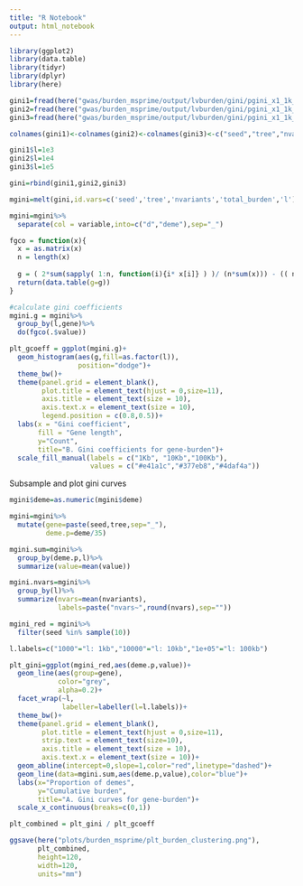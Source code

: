 ```yaml
---
title: "R Notebook"
output: html_notebook
---
```


```r

library(ggplot2)
library(data.table)
library(tidyr)
library(dplyr)
library(here)

```



```r

gini1=fread(here("gwas/burden_msprime/output/lvburden/gini/pgini_x1_1k_l1000.txt"))
gini2=fread(here("gwas/burden_msprime/output/lvburden/gini/pgini_x1_1k_l10000.txt"))
gini3=fread(here("gwas/burden_msprime/output/lvburden/gini/pgini_x1_1k_l100000.txt"))

colnames(gini1)<-colnames(gini2)<-colnames(gini3)<-c("seed","tree","nvariants","total_burden",paste("d_",seq(0,35),sep=""))

gini1$l=1e3
gini2$l=1e4
gini3$l=1e5

gini=rbind(gini1,gini2,gini3)

mgini=melt(gini,id.vars=c('seed','tree','nvariants','total_burden','l'))

mgini=mgini%>%
  separate(col = variable,into=c("d","deme"),sep="_")

```

```r

fgco = function(x){
  x = as.matrix(x)
  n = length(x)
  
  g = ( 2*sum(sapply( 1:n, function(i){i* x[i]} ) )/ (n*sum(x))) - (( n + 1 )/n)
  return(data.table(g=g))
}

#calculate gini coefficients
mgini.g = mgini%>%
  group_by(l,gene)%>%
  do(fgco(.$value))

plt_gcoeff = ggplot(mgini.g)+
  geom_histogram(aes(g,fill=as.factor(l)),
                 position="dodge")+
  theme_bw()+
  theme(panel.grid = element_blank(),
        plot.title = element_text(hjust = 0,size=11),
        axis.title = element_text(size = 10),
        axis.text.x = element_text(size = 10),
        legend.position = c(0.8,0.5))+
  labs(x = "Gini coefficient",
       fill = "Gene length",
       y="Count",
       title="B. Gini coefficients for gene-burden")+
  scale_fill_manual(labels = c("1Kb", "10Kb","100Kb"),
                    values = c("#e41a1c","#377eb8","#4daf4a"))


```


Subsample and plot gini curves

```r

mgini$deme=as.numeric(mgini$deme)

mgini=mgini%>%
  mutate(gene=paste(seed,tree,sep="_"),
         deme.p=deme/35)

mgini.sum=mgini%>%
  group_by(deme.p,l)%>%
  summarize(value=mean(value))

mgini.nvars=mgini%>%
  group_by(l)%>%
  summarize(nvars=mean(nvariants),
            labels=paste("nvars~",round(nvars),sep=""))

mgini_red = mgini%>%
  filter(seed %in% sample(10))

l.labels=c("1000"="l: 1kb","10000"="l: 10kb","1e+05"="l: 100kb")

plt_gini=ggplot(mgini_red,aes(deme.p,value))+
  geom_line(aes(group=gene),
            color="grey",
            alpha=0.2)+
  facet_wrap(~l,
             labeller=labeller(l=l.labels))+
  theme_bw()+
  theme(panel.grid = element_blank(),
        plot.title = element_text(hjust = 0,size=11),
        strip.text = element_text(size=10),
        axis.title = element_text(size = 10),
        axis.text.x = element_text(size = 10))+
  geom_abline(intercept=0,slope=1,color="red",linetype="dashed")+
  geom_line(data=mgini.sum,aes(deme.p,value),color="blue")+
  labs(x="Proportion of demes",
       y="Cumulative burden",
       title="A. Gini curves for gene-burden")+
  scale_x_continuous(breaks=c(0,1))

plt_combined = plt_gini / plt_gcoeff

ggsave(here("plots/burden_msprime/plt_burden_clustering.png"),
       plt_combined,
       height=120,
       width=120,
       units="mm")


```


